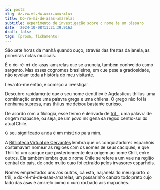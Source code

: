 ```yaml
---
id: post3
slug: do-re-mi-de-asas-amarelas
title: Do-ré-mi-de-asas-amarelas
subtitle: experimento de investigação sobre o nome de um pássaro
date: '2024-10-08T11:21:29.916Z'
draft: false
tags: [prosa, fichamento]
---
```


São sete horas da manhã quando ouço, através das frestas da janela, 
as primeiras notas musicais. 

É o do-ré-mi-de-asas-amarelas que se anuncia, também conhecido 
como sargento. Mas esses cognomes brasileiros, em que pese a 
graciosidade, não revelam toda a história do meu visitante. 

Levanto-me então, e começo a investigar. 

Descubro rapidamente que o seu nome científico é Agelasticus thilius, 
uma combinação entre uma palavra grega e uma chilena. O grego não foi 
lá nenhuma supresa, mas thilius me deixou bastante curioso. 

De acordo com a filologia, esse termo é derivado de 
[trili](https://www.scielo.cl/scielo.php?script=sciarttext&pid=S0718-93032010000200008)_, 
uma palavra de origem mapuche, ou seja, de um povo indígena da região 
centro-sul do atual Chile. 

O seu significado ainda é um mistério para mim. 

A [Biblioteca Virtual de Cervantes](https://www.cervantesvirtual.com/obra-visor/la-araucana-ilustraciones--0/html/016456e2-82b2-11df-acc7-002185ce6064_57.html) 
lembra que os conquistadores espanhóis costumavam nomear as regiões com os nomes de seus caciques, e que Thili foi um cacique que posteriormente deu origem ao nome Chili, entre outros. Ela também lembra que o nome Chile se refere a um vale na região central do país, de onde muito ouro foi extraído pelos invasores espanhóis. 

Nomes emprestados uns aos outros, cá está, na janela do meu quarto, 
o trili, o do-ré-mi-de-asas-amarelas, um passarinho canoro todo preto 
cujo lado das asas é amarelo como o ouro roubado aos mapuches. 
